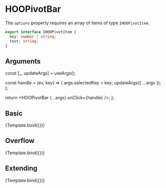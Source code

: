 
<Meta title="Components/Menus/HOOPivotBar" component={HOOPivotBar}/>

# HOOPivotBar

The `options` property requires an array of items of type `IHOOPivotItem`.

```ts
export interface IHOOPivotItem {
  key: number | string;
  text: string;
}
```

## Arguments

<ArgTypes of={HOOPivotBar} />

  const [_, updateArgs] = useArgs();

  const handle = (ev, key) => {
    args.selectedKey = key;
    updateArgs({ ...args });
  };

  return <HOOPivotBar {...args} onClick={handle} />;
};

## Basic
<Canvas>
  <Story 
    name="Basic"
    args = { 
      {selectedKey: 1, pivotItems: options, hasOverflow: false}
    }>
    {Template.bind({})}
  </Story>
</Canvas>

## Overflow
<Canvas>
  <Story 
    name="Overflow"
    args = { 
      { selectedKey: 1, pivotItems: options, hasOverflow: true }
    }>
    {Template.bind({})}
  </Story>
</Canvas>

## Extending
<Canvas>
  <Story 
    name="Extending"
    args = { 
     { selectedKey: 1, pivotItems: options, hasOverflow: false, rootElementAttributes: { style: { backgroundColor: "mintcream" } }}
    }>
    {Template.bind({})}
  </Story>
</Canvas>